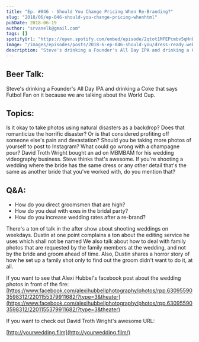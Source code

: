 ```yaml
---
title: "Ep. #046 - Should You Change Pricing When Re-Branding?"
slug: "2018/06/ep-046-should-you-change-pricing-whenhtml"
pubDate: 2018-06-19
author: "srvanelk@gmail.com"
tags: []
spotifyUrl: "https://open.spotify.com/embed/episode/2qtot1MFEPcmbv5qHnL0nV?utm_source=generator"
image: "/images/episodes/posts/2018-6-ep-046-should-you/dress-ready.webp"
description: "Steve's drinking a Founder's All Day IPA and drinking a Coke that says Futbol Fan on it because we are talking about the World Cup. Then it's on to topics: Is it okay to take photos using natural disasters as a backdrop? Does that romanticize the horrific disaster? Or is that considered profiting off someone else's pain and devastation?"
---
```


## Beer Talk:
Steve's drinking a Founder's All Day IPA and drinking a Coke that says Futbol Fan on it because we are talking about the World Cup.

## Topics:
Is it okay to take photos using natural disasters as a backdrop? Does that romanticize the horrific disaster? Or is that considered profiting off someone else's pain and devastation?
Should you be taking more photos of yourself to post to Instagram? What could go wrong with a champagne pour? David Troth Wright bought an ad on MBMBAM for his wedding videography business. Steve thinks that's awesome. If you're shooting a wedding where the bride has the same dress or any other detail that's the same as another bride that you've worked with, do you mention that?

## Q&A:
- How do you direct groomsmen that are high? 
- How do you deal with exes in the bridal party? 
- How do you increase wedding rates after a re-brand?

 There's a ton of talk in the after show about shooting weddings on weekdays. Dustin at one point complains a ton about the editing service he uses which shall not be named We also talk about how to deal with family photos that are requested by the family members at the wedding, and not by the bride and groom ahead of time. Also, Dustin shares a horror story of how he set up a family shot only to find out the groom didn't want to do it, at all.

 If you want to see that Alexi Hubbel's facebook post about the wedding photos in front of the fire: 
[https://www.facebook.com/alexihubbellphotography/photos/rpp.630955903598312/2201155379911682/?type=3&theater](https://www.facebook.com/alexihubbellphotography/photos/rpp.630955903598312/2201155379911682/?type=3&theater)

If you want to check out David Troth Wright's awesome URL:

[http://yourwedding.film](http://yourwedding.film/)
